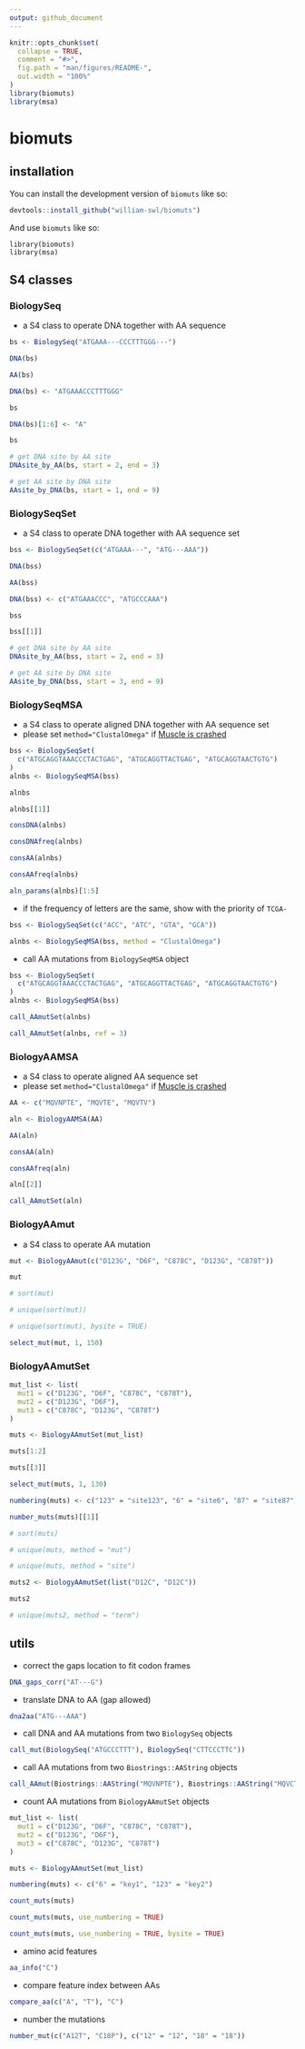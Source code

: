 ```yaml
---
output: github_document
---
```


<!-- README.md is generated from README.Rmd. Please edit that file -->

```r
knitr::opts_chunk$set(
  collapse = TRUE,
  comment = "#>",
  fig.path = "man/figures/README-",
  out.width = "100%"
)
library(biomuts)
library(msa)
```

# biomuts

<!-- badges: start -->
<!-- badges: end -->


## installation

You can install the development version of `biomuts` like so:

``` r
devtools::install_github("william-swl/biomuts")
```

And use `biomuts` like so:

```
library(biomuts)
library(msa)
```

## S4 classes

### BiologySeq
- a S4 class to operate DNA together with AA sequence

```r
bs <- BiologySeq("ATGAAA---CCCTTTGGG---")

DNA(bs)

AA(bs)

DNA(bs) <- "ATGAAACCCTTTGGG"

bs

DNA(bs)[1:6] <- "A"

bs

# get DNA site by AA site
DNAsite_by_AA(bs, start = 2, end = 3)

# get AA site by DNA site
AAsite_by_DNA(bs, start = 1, end = 9)
```


### BiologySeqSet
- a S4 class to operate DNA together with AA sequence set

```r
bss <- BiologySeqSet(c("ATGAAA---", "ATG---AAA"))

DNA(bss)

AA(bss)

DNA(bss) <- c("ATGAAACCC", "ATGCCCAAA")

bss

bss[[1]]

# get DNA site by AA site
DNAsite_by_AA(bss, start = 2, end = 3)

# get AA site by DNA site
AAsite_by_DNA(bss, start = 3, end = 9)
```

### BiologySeqMSA
- a S4 class to operate aligned DNA together with AA sequence set
- please set `method="ClustalOmega"` if [Muscle is crashed](https://stackoverflow.com/questions/76663781/using-msa-package-in-r-and-it-is-crashing)

```r
bss <- BiologySeqSet(
  c("ATGCAGGTAAACCCTACTGAG", "ATGCAGGTTACTGAG", "ATGCAGGTAACTGTG")
)
alnbs <- BiologySeqMSA(bss)

alnbs

alnbs[[1]]

consDNA(alnbs)

consDNAfreq(alnbs)

consAA(alnbs)

consAAfreq(alnbs)

aln_params(alnbs)[1:5]
```

- if the frequency of letters are the same, show with the priority of `TCGA-`

```r
bss <- BiologySeqSet(c("ACC", "ATC", "GTA", "GCA"))

alnbs <- BiologySeqMSA(bss, method = "ClustalOmega")
```

- call AA mutations from `BiologySeqMSA` object

```r
bss <- BiologySeqSet(
  c("ATGCAGGTAAACCCTACTGAG", "ATGCAGGTTACTGAG", "ATGCAGGTAACTGTG")
)
alnbs <- BiologySeqMSA(bss)

call_AAmutSet(alnbs)

call_AAmutSet(alnbs, ref = 3)
```


### BiologyAAMSA
- a S4 class to operate aligned AA sequence set
- please set `method="ClustalOmega"` if [Muscle is crashed](https://stackoverflow.com/questions/76663781/using-msa-package-in-r-and-it-is-crashing)

```r
AA <- c("MQVNPTE", "MQVTE", "MQVTV")

aln <- BiologyAAMSA(AA)

AA(aln)

consAA(aln)

consAAfreq(aln)

aln[[2]]

call_AAmutSet(aln)
```

### BiologyAAmut

- a S4 class to operate AA mutation
```r
mut <- BiologyAAmut(c("D123G", "D6F", "C878C", "D123G", "C878T"))

mut

# sort(mut)

# unique(sort(mut))

# unique(sort(mut), bysite = TRUE)

select_mut(mut, 1, 150)
```

### BiologyAAmutSet

```r
mut_list <- list(
  mut1 = c("D123G", "D6F", "C878C", "C878T"),
  mut2 = c("D123G", "D6F"),
  mut3 = c("C878C", "D123G", "C878T")
)

muts <- BiologyAAmutSet(mut_list)

muts[1:2]

muts[[3]]

select_mut(muts, 1, 130)

numbering(muts) <- c("123" = "site123", "6" = "site6", "87" = "site87")

number_muts(muts)[[1]]

# sort(muts)

# unique(muts, method = "mut")

# unique(muts, method = "site")

muts2 <- BiologyAAmutSet(list("D12C", "D12C"))

muts2

# unique(muts2, method = "term")
```


## utils
- correct the gaps location to fit codon frames
```r
DNA_gaps_corr("AT---G")
```

- translate DNA to AA (gap allowed)
```r
dna2aa("ATG---AAA")
```

- call DNA and AA mutations from two `BiologySeq` objects
```r
call_mut(BiologySeq("ATGCCCTTT"), BiologySeq("CTTCCCTTC"))
```

- call AA mutations from two `Biostrings::AAString` objects
```r
call_AAmut(Biostrings::AAString("MQVNPTE"), Biostrings::AAString("MQVCTTE"))
```


- count AA mutations from `BiologyAAmutSet` objects

```r
mut_list <- list(
  mut1 = c("D123G", "D6F", "C878C", "C878T"),
  mut2 = c("D123G", "D6F"),
  mut3 = c("C878C", "D123G", "C878T")
)

muts <- BiologyAAmutSet(mut_list)

numbering(muts) <- c("6" = "key1", "123" = "key2")

count_muts(muts)

count_muts(muts, use_numbering = TRUE)

count_muts(muts, use_numbering = TRUE, bysite = TRUE)
```

- amino acid features
```r
aa_info("C")
```

- compare feature index between AAs
```r
compare_aa(c("A", "T"), "C")
```


- number the mutations
```r
number_mut(c("A12T", "C18P"), c("12" = "12", "18" = "18"))
```

